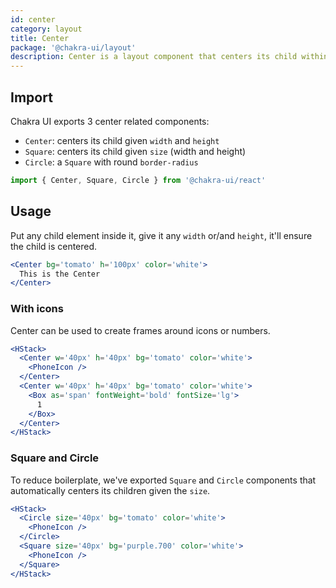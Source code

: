 ```yaml
---
id: center
category: layout
title: Center
package: '@chakra-ui/layout'
description: Center is a layout component that centers its child within itself.
---
```


## Import

Chakra UI exports 3 center related components:

- `Center`: centers its child given `width` and `height`
- `Square`: centers its child given `size` (width and height)
- `Circle`: a `Square` with round `border-radius`

```js
import { Center, Square, Circle } from '@chakra-ui/react'
```

## Usage

Put any child element inside it, give it any `width` or/and `height`, it'll
ensure the child is centered.

```jsx
<Center bg='tomato' h='100px' color='white'>
  This is the Center
</Center>
```

### With icons

Center can be used to create frames around icons or numbers.

```jsx
<HStack>
  <Center w='40px' h='40px' bg='tomato' color='white'>
    <PhoneIcon />
  </Center>
  <Center w='40px' h='40px' bg='tomato' color='white'>
    <Box as='span' fontWeight='bold' fontSize='lg'>
      1
    </Box>
  </Center>
</HStack>
```

### Square and Circle

To reduce boilerplate, we've exported `Square` and `Circle` components that
automatically centers its children given the `size`.

```jsx
<HStack>
  <Circle size='40px' bg='tomato' color='white'>
    <PhoneIcon />
  </Circle>
  <Square size='40px' bg='purple.700' color='white'>
    <PhoneIcon />
  </Square>
</HStack>
```
